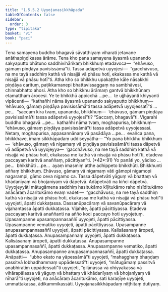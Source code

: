 ```yaml
---
title: "1.5.5.2 Uyyojanasikkhāpada"
tableOfContents: false
sidebar:
  order: 3
type: "tipitaka"
basket: "vi"
book: "paci"
---
```



<DynamicBreadcrumb />

<Division number="274" book="paci">

<Paragraph number="880" book="paci">
Tena samayena buddho bhagavā sāvatthiyaṃ viharati jetavane anāthapiṇḍikassa ārāme. Tena kho pana samayena āyasmā upanando sakyaputto bhātuno saddhivihārikaṃ bhikkhuṃ etadavoca—  “ehāvuso, gāmaṃ piṇḍāya pavisissāmā”ti. Tassa adāpetvā uyyojesi—  “gacchāvuso, na me tayā saddhiṃ kathā vā nisajjā vā phāsu hoti, ekakassa me kathā vā nisajjā vā phāsu hotī”ti. Atha kho so bhikkhu upakaṭṭhe kāle nāsakkhi piṇḍāya carituṃ, paṭikkamanepi bhattavissaggaṃ na sambhāvesi, chinnabhatto ahosi.
</Paragraph>

<Paragraph number="881" book="paci">
Atha kho so bhikkhu ārāmaṃ gantvā bhikkhūnaṃ etamatthaṃ ārocesi. Ye te bhikkhū appicchā …pe…  te ujjhāyanti khiyyanti vipācenti—  “kathañhi nāma āyasmā upanando sakyaputto bhikkhuṃ—  ‘ehāvuso, gāmaṃ piṇḍāya pavisissāmā’ti tassa adāpetvā uyyojessatī”ti …pe…  “saccaṃ kira tvaṃ, upananda, bhikkhuṃ—  ‘ehāvuso, gāmaṃ piṇḍāya pavisissāmā’ti tassa adāpetvā uyyojesī”ti? “Saccaṃ, bhagavā”ti. Vigarahi buddho bhagavā …pe…  kathañhi nāma tvaṃ, moghapurisa, bhikkhuṃ—  “ehāvuso, gāmaṃ piṇḍāya pavisissāmā”ti tassa adāpetvā uyyojessasi. Netaṃ, moghapurisa, appasannānaṃ vā pasādāya …pe…  evañca pana, bhikkhave, imaṃ sikkhāpadaṃ uddiseyyātha—
</Paragraph>

</Division>
<Division number="275" book="paci">

<Paragraph number="882" book="paci">
<Emphasis>“Yo pana bhikkhu bhikkhuṃ—  ‘ehāvuso, gāmaṃ vā nigamaṃ vā piṇḍāya pavisissāmā’ti tassa dāpetvā vā adāpetvā vā uyyojeyya—  ‘gacchāvuso, na me tayā saddhiṃ kathā vā nisajjā vā phāsu hoti, ekakassa me kathā vā nisajjā vā phāsu hotī’ti, etadeva paccayaṃ karitvā anaññaṃ, pācittiyan”</Emphasis>ti. (*42*:<Emphasis>91</Emphasis>)
</Paragraph>

</Division>
<Division number="276" book="paci">

<Paragraph number="883" book="paci">
<Emphasis>Yo panā</Emphasis>ti yo, yādiso …pe…  <Emphasis>bhikkhū</Emphasis>ti …pe…  ayaṃ imasmiṃ atthe adhippeto bhikkhūti.
</Paragraph>

<Paragraph number="884" book="paci">
<Emphasis>Bhikkhun</Emphasis>ti aññaṃ bhikkhuṃ.
</Paragraph>

<Paragraph number="885" book="paci">
<Emphasis>Ehāvuso, gāmaṃ vā nigamaṃ vā</Emphasis>ti gāmopi nigamopi nagarampi, gāmo ceva nigamo ca.
</Paragraph>

<Paragraph number="886" book="paci">
<Emphasis>Tassa dāpetvā</Emphasis>ti yāguṃ vā bhattaṃ vā khādanīyaṃ vā bhojanīyaṃ vā dāpetvā.
</Paragraph>

<Paragraph number="887" book="paci">
<Emphasis>Adāpetvā</Emphasis>ti na kiñci dāpetvā.
</Paragraph>

<Paragraph number="888" book="paci">
<Emphasis>Uyyojeyyā</Emphasis>ti mātugāmena saddhiṃ hasitukāmo kīḷitukāmo raho nisīditukāmo anācāraṃ ācaritukāmo evaṃ vadeti—  “gacchāvuso, na me tayā saddhiṃ kathā vā nisajjā vā phāsu hoti, ekakassa me kathā vā nisajjā vā phāsu hotī”ti uyyojeti, āpatti dukkaṭassa. Dassanūpacāraṃ vā savanūpacāraṃ vā vijahantassa āpatti dukkaṭassa. Vijahite, āpatti pācittiyassa.
</Paragraph>

<Paragraph number="889" book="paci">
<Emphasis>Etadeva paccayaṃ karitvā anaññan</Emphasis>ti na añño koci paccayo hoti uyyojetuṃ.
</Paragraph>

</Division>
<Division number="277" book="paci">

<Paragraph number="890" book="paci">
Upasampanne upasampannasaññī uyyojeti, āpatti pācittiyassa. Upasampanne vematiko uyyojeti, āpatti pācittiyassa. Upasampanne anupasampannasaññī uyyojeti, āpatti pācittiyassa.
</Paragraph>

<Paragraph number="891" book="paci">
Kalisāsanaṃ āropeti, āpatti dukkaṭassa. Anupasampannaṃ uyyojeti, āpatti dukkaṭassa. Kalisāsanaṃ āropeti, āpatti dukkaṭassa. Anupasampanne upasampannasaññī, āpatti dukkaṭassa. Anupasampanne vematiko, āpatti dukkaṭassa. Anupasampanne anupasampannasaññī, āpatti dukkaṭassa.
</Paragraph>

</Division>
<Division number="278" book="paci">

<Paragraph number="892" book="paci">
Anāpatti—  “ubho ekato na yāpessāmā”ti uyyojeti, “mahagghaṃ bhaṇḍaṃ passitvā lobhadhammaṃ uppādessatī”ti uyyojeti, “mātugāmaṃ passitvā anabhiratiṃ uppādessatī”ti uyyojeti, “gilānassa vā ohiyyakassa vā vihārapālassa vā yāguṃ vā bhattaṃ vā khādanīyaṃ vā bhojanīyaṃ vā nīharā”ti uyyojeti, na anācāraṃ ācaritukāmo, sati karaṇīye uyyojeti, ummattakassa, ādikammikassāti.

</Paragraph>
</Division>

<Paragraph number="893" type="center" book="paci">
Uyyojanasikkhāpadaṃ niṭṭhitaṃ dutiyaṃ.
</Paragraph>